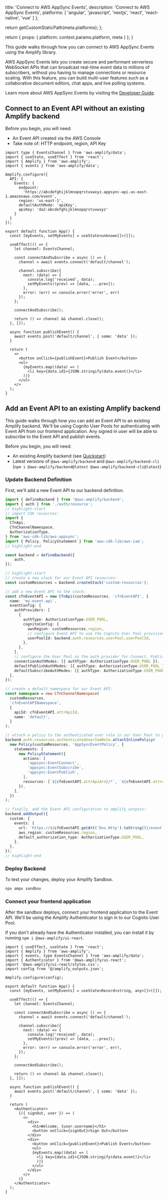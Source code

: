
  title: 'Connect to AWS AppSync Events',
  description:
    'Connect to AWS AppSync Events',
  platforms: [
    'angular',
    'javascript',
    'nextjs',
    'react',
    'react-native',
    'vue'
  ]
};

  return getCustomStaticPath(meta.platforms);
};

  return {
    props: {
      platform: context.params.platform,
      meta
    }
  };
}

This guide walks through how you can connect to AWS AppSync Events using the Amplify library.

AWS AppSync Events lets you create secure and performant serverless WebSocket APIs that can broadcast real-time event data to millions of subscribers, without you having to manage connections or resource scaling. With this feature, you can build multi-user features such as a collaborative document editors, chat apps, and live polling systems.

Learn more about AWS AppSync Events by visiting the [Developer Guide](https://docs.aws.amazon.com/appsync/latest/eventapi/event-api-welcome.html).

## Connect to an Event API without an existing Amplify backend

Before you begin, you will need:

- An Event API created via the AWS Console
- Take note of: HTTP endpoint, region, API Key

```tsx title="src/App.tsx"
import type { EventsChannel } from 'aws-amplify/data';
import { useState, useEffect } from 'react';
import { Amplify } from 'aws-amplify';
import { events } from 'aws-amplify/data';

Amplify.configure({
  API: {
    Events: {
      endpoint:
        'https://abcdefghijklmnopqrstuvwxyz.appsync-api.us-east-1.amazonaws.com/event',
      region: 'us-east-1',
      defaultAuthMode: 'apiKey',
      apiKey: 'da2-abcdefghijklmnopqrstuvwxyz'
    }
  }
});

export default function App() {
  const [myEvents, setMyEvents] = useState<unknown[]>([]);

  useEffect(() => {
    let channel: EventsChannel;

    const connectAndSubscribe = async () => {
      channel = await events.connect('default/channel');

      channel.subscribe({
        next: (data) => {
          console.log('received', data);
          setMyEvents((prev) => [data, ...prev]);
        },
        error: (err) => console.error('error', err)
      });
    };

    connectAndSubscribe();

    return () => channel && channel.close();
  }, []);

  async function publishEvent() {
    await events.post('default/channel', { some: 'data' });
  }

  return (
    <>
      <button onClick={publishEvent}>Publish Event</button>
      <ul>
        {myEvents.map((data) => (
          <li key={data.id}>{JSON.stringify(data.event)}</li>
        ))}
      </ul>
    </>
  );
}
```

## Add an Event API to an existing Amplify backend

This guide walks through how you can add an Event API to an existing Amplify backend.
We'll be using Cognito User Pools for authenticating with Event API from our frontend application. 
Any signed in user will be able to subscribe to the Event API and publish events.

Before you begin, you will need:

- An existing Amplify backend (see [Quickstart](/[platform]/start/quickstart/))
- Latest versions of `@aws-amplify/backend` and `@aws-amplify/backend-cli` (`npm i @aws-amplify/backend@latest @aws-amplify/backend-cli@latest`)

### Update Backend Definition

First, we'll add a new Event API to our backend definition.

```ts title="amplify/backend.ts"
import { defineBackend } from '@aws-amplify/backend';
import { auth } from './auth/resource';
// highlight-start
// import CDK resources:
import {
  CfnApi,
  CfnChannelNamespace,
  AuthorizationType,
} from 'aws-cdk-lib/aws-appsync';
import { Policy, PolicyStatement } from 'aws-cdk-lib/aws-iam';
// highlight-end

const backend = defineBackend({
	auth,
});

// highlight-start
// create a new stack for our Event API resources:
const customResources = backend.createStack('custom-resources');

// add a new Event API to the stack:
const cfnEventAPI = new CfnApi(customResources, 'cfnEventAPI', {
  name: 'my-event-api',
  eventConfig: {
    authProviders: [
      {
        authType: AuthorizationType.USER_POOL,
        cognitoConfig: {
          awsRegion: customResources.region,
          // configure Event API to use the Cognito User Pool provisioned by Amplify:
          userPoolId: backend.auth.resources.userPool.userPoolId,
        },
      },
    ],
    // configure the User Pool as the auth provider for Connect, Publish, and Subscribe operations:
    connectionAuthModes: [{ authType: AuthorizationType.USER_POOL }],
    defaultPublishAuthModes: [{ authType: AuthorizationType.USER_POOL }],
    defaultSubscribeAuthModes: [{ authType: AuthorizationType.USER_POOL }],
  },
});

// create a default namespace for our Event API:
const namespace = new CfnChannelNamespace(
  customResources,
  'cfnEventAPINamespace',
  {
    apiId: cfnEventAPI.attrApiId,
    name: 'default',
  }
);

// attach a policy to the authenticated user role in our User Pool to grant access to the Event API:
backend.auth.resources.authenticatedUserIamRole.attachInlinePolicy(
  new Policy(customResources, 'AppSyncEventPolicy', {
    statements: [
      new PolicyStatement({
        actions: [
          'appsync:EventConnect',
          'appsync:EventSubscribe',
          'appsync:EventPublish',
        ],
        resources: [`${cfnEventAPI.attrApiArn}/*`, `${cfnEventAPI.attrApiArn}`],
      }),
    ],
  })
);

// finally, add the Event API configuration to amplify_outputs:
backend.addOutput({
  custom: {
    events: {
      url: `https://${cfnEventAPI.getAtt('Dns.Http').toString()}/event`,
      aws_region: customResources.region,
      default_authorization_type: AuthorizationType.USER_POOL,
    },
  },
});
// highlight-end
```

### Deploy Backend

To test your changes, deploy your Amplify Sandbox.

```bash title="Terminal" showLineNumbers={false}
npx ampx sandbox
```

### Connect your frontend application

After the sandbox deploys, connect your frontend application to the Event API.
We'll be using the Amplify Authenticator to sign in to our Cognito User Pool.

If you don't already have the Authenticator installed, you can install it by running `npm i @aws-amplify/ui-react`.

```tsx title="src/App.tsx"
import { useEffect, useState } from 'react';
import { Amplify } from 'aws-amplify';
import { events, type EventsChannel } from 'aws-amplify/data';
import { Authenticator } from '@aws-amplify/ui-react';
import '@aws-amplify/ui-react/styles.css';
import config from '@/amplify_outputs.json';

Amplify.configure(config);

export default function App() {
  const [myEvents, setMyEvents] = useState<Record<string, any>[]>([]);

  useEffect(() => {
    let channel: EventsChannel;

    const connectAndSubscribe = async () => {
      channel = await events.connect('default/channel');

      channel.subscribe({
        next: (data) => {
          console.log('received', data);
          setMyEvents((prev) => [data, ...prev]);
        },
        error: (err) => console.error('error', err),
      });
    };

    connectAndSubscribe();

    return () => channel && channel.close();
  }, []);

  async function publishEvent() {
    await events.post('default/channel', { some: 'data' });
  }

  return (
    <Authenticator>
      {({ signOut, user }) => (
        <>
          <div>
            <h1>Welcome, {user.username}</h1>
            <button onClick={signOut}>Sign Out</button>
          </div>
          <div>
            <button onClick={publishEvent}>Publish Event</button>
            <ul>
            {myEvents.map((data) => (
              <li key={data.id}>{JSON.stringify(data.event)}</li>
              ))}
            </ul>
          </div>
        </>
      )}
    </Authenticator>
  );
}
```
